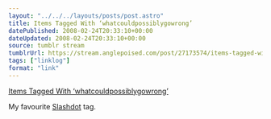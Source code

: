```yaml
---
layout: "../../../layouts/posts/post.astro"
title: Items Tagged With ‘whatcouldpossiblygowrong’
datePublished: 2008-02-24T20:33:10+00:00
dateUpdated: 2008-02-24T20:33:10+00:00
source: tumblr stream
tumblrUrl: https://stream.anglepoised.com/post/27173574/items-tagged-with-whatcouldpossiblygowrong
tags: ["linklog"]
format: "link"
---
```


[Items Tagged With &#8216;whatcouldpossiblygowrong&#8217;][1]

My favourite <a href="http://slashdot.org/">Slashdot</a> tag.

[1]: http://slashdot.org/tags/whatcouldpossiblygowrong
